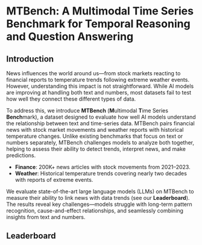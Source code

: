 

# MTBench: A Multimodal Time Series Benchmark for Temporal Reasoning and Question Answering

<Authors
  authors="Jialin Chen, Yale University; Aosong Feng, Yale University; Ziyu Zhao, McGill University; Juan Garza, University of Texas Rio Grande Valley; Gaukhar Nurbek, University of Texas Rio Grande Valley, Cheng Qin, Yale University; Ali Maatouk, Yale University; Leandros Tassiulas, Yale University; Yifeng Gao, University of Texas Rio Grande Valley; Rex Ying, Yale University"
/>

<Badges
  venue=""
  github="https://github.com/Graph-and-Geometric-Learning/MTBench"
  arxiv=""
  pdf=""
/>


## Introduction

News influences the world around us—from stock markets reacting to financial reports to temperature trends following extreme weather events. However, understanding this impact is not straightforward. While AI models are improving at handling both text and numbers, most datasets fail to test how well they connect these different types of data.

To address this, we introduce  **MTBench** (**M**ultimodal **T**ime Series **Bench**mark), a dataset designed to evaluate how well AI models understand the relationship between text and time-series data. MTBench pairs financial news with stock market movements and weather reports with historical temperature changes. Unlike existing benchmarks that focus on text or numbers separately, MTBench challenges models to analyze both together, helping to assess their ability to detect trends, interpret news, and make predictions.

- **Finance**: 200K+ news articles with stock movements from 2021–2023.
- **Weather**: Historical temperature trends covering nearly two decades with reports of extreme events.

We evaluate state-of-the-art large language models (LLMs) on MTBench to measure their ability to link news with data trends (see our **Leaderboard**). The results reveal key challenges—models struggle with long-term pattern recognition, cause-and-effect relationships, and seamlessly combining insights from text and numbers.

## Leaderboard

<Table/>